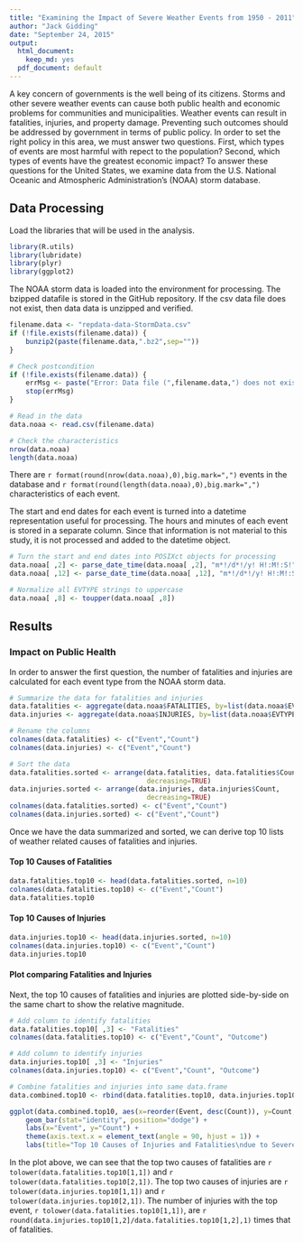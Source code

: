 ```yaml
---
title: "Examining the Impact of Severe Weather Events from 1950 - 2011"
author: "Jack Gidding"
date: "September 24, 2015"
output:
  html_document:
    keep_md: yes
  pdf_document: default
---
```


A key concern of governments is the well being of its citizens. Storms and other severe weather events can cause both public health and economic problems for communities and municipalities. Weather events can result in fatalities, injuries, and property damage. Preventing such outcomes should be addressed by government in terms of public policy. In order to set the right policy in this area, we must answer two questions. First, which types of events are most harmful with repect to the population? Second, which types of events have the greatest economic impact? To answer these questions for the United States, we examine data from the U.S. National Oceanic and Atmospheric Administration's (NOAA) storm database.

## Data Processing
Load the libraries that will be used in the analysis. 

```r
library(R.utils)
library(lubridate)
library(plyr)
library(ggplot2)
```

The NOAA storm data is loaded into the environment for processing. The bzipped datafile is stored in the GitHub repository. If the csv data file does not exist, then data data is unzipped and verified. 

```r
filename.data <- "repdata-data-StormData.csv"
if (!file.exists(filename.data)) {
    bunzip2(paste(filename.data,".bz2",sep=""))
}

# Check postcondition
if (!file.exists(filename.data)) {
    errMsg <- paste("Error: Data file (",filename.data,") does not exist.",sep="")
    stop(errMsg)
}

# Read in the data
data.noaa <- read.csv(filename.data)

# Check the characteristics
nrow(data.noaa)
length(data.noaa)

```

There are `r format(round(nrow(data.noaa),0),big.mark=",")` events in the database and `r format(round(length(data.noaa),0),big.mark=",")` characteristics of each event. 

The start and end dates for each event is turned into a datetime representation useful for processing. The hours and minutes of each event is stored in a separate column. Since that information is not material to this study, it is not processed and added to the datetime object.

```r
# Turn the start and end dates into POSIXct objects for processing
data.noaa[ ,2] <- parse_date_time(data.noaa[ ,2], "m*!/d*!/y! H!:M!:S!")
data.noaa[ ,12] <- parse_date_time(data.noaa[ ,12], "m*!/d*!/y! H!:M!:S!")

# Normalize all EVTYPE strings to uppercase
data.noaa[ ,8] <- toupper(data.noaa[ ,8])
```

## Results

### Impact on Public Health

In order to answer the first question, the number of fatalities and injuries are calculated for each event type from the NOAA storm data. 

```r
# Summarize the data for fatalities and injuries
data.fatalities <- aggregate(data.noaa$FATALITIES, by=list(data.noaa$EVTYPE), sum)
data.injuries <- aggregate(data.noaa$INJURIES, by=list(data.noaa$EVTYPE), sum)

# Rename the columns
colnames(data.fatalities) <- c("Event","Count")
colnames(data.injuries) <- c("Event","Count")

# Sort the data 
data.fatalities.sorted <- arrange(data.fatalities, data.fatalities$Count,
                                  decreasing=TRUE)
data.injuries.sorted <- arrange(data.injuries, data.injuries$Count,
                                  decreasing=TRUE)
colnames(data.fatalities.sorted) <- c("Event","Count")
colnames(data.injuries.sorted) <- c("Event","Count")

```
Once we have the data summarized and sorted, we can derive top 10 lists of weather related causes of fatalities and injuries. 

#### Top 10 Causes of Fatalities

```r
data.fatalities.top10 <- head(data.fatalities.sorted, n=10)
colnames(data.fatalities.top10) <- c("Event","Count")
data.fatalities.top10
```

#### Top 10 Causes of Injuries

```r
data.injuries.top10 <- head(data.injuries.sorted, n=10)
colnames(data.injuries.top10) <- c("Event","Count")
data.injuries.top10

```
#### Plot comparing Fatalities and Injuries

Next, the top 10 causes of fatalities and injuries are plotted side-by-side on the same chart to show the relative magnitude.  

```r
# Add column to identify fatalities
data.fatalities.top10[ ,3] <- "Fatalities"
colnames(data.fatalities.top10) <- c("Event","Count", "Outcome")

# Add column to identify injuries
data.injuries.top10[ ,3] <- "Injuries"
colnames(data.injuries.top10) <- c("Event","Count", "Outcome")

# Combine fatalities and injuries into same data.frame
data.combined.top10 <- rbind(data.fatalities.top10, data.injuries.top10)

ggplot(data.combined.top10, aes(x=reorder(Event, desc(Count)), y=Count, fill=Outcome)) + 
    geom_bar(stat="identity", position="dodge") +
    labs(x="Event", y="Count") +
    theme(axis.text.x = element_text(angle = 90, hjust = 1)) +
    labs(title="Top 10 Causes of Injuries and Fatalities\ndue to Severe Weather, 1950 - 2011")
```

In the plot above, we can see that the top two causes of fatalities are `r tolower(data.fatalities.top10[1,1])` and `r tolower(data.fatalities.top10[2,1])`. The top two causes of injuries are `r tolower(data.injuries.top10[1,1])` and `r tolower(data.injuries.top10[2,1])`. The number of injuries with the top event, `r tolower(data.fatalities.top10[1,1])`, are `r round(data.injuries.top10[1,2]/data.fatalities.top10[1,2],1)` times that of fatalities. 
